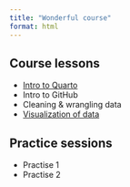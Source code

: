 ```yaml
---
title: "Wonderful course"
format: html
---
```


## Course lessons

-   [Intro to Quarto](scripts/intro-quarto.html)
-   Intro to GitHub
-   Cleaning & wrangling data
-   [Visualization of data](scripts/visualization_intro.html)

## Practice sessions

-   Practise 1
-   Practise 2
